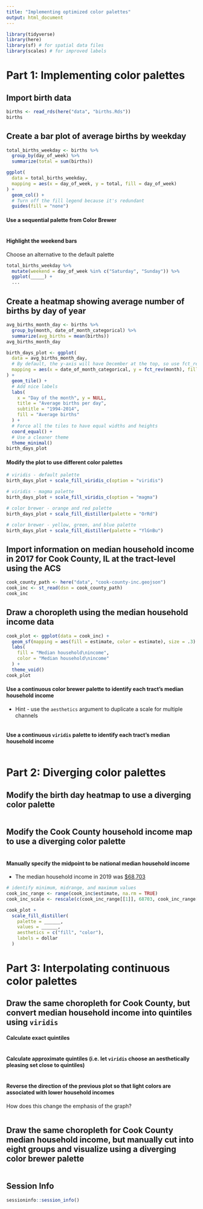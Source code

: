 ```yaml
---
title: "Implementing optimized color palettes"
output: html_document
---
```


```r
library(tidyverse)
library(here)
library(sf) # for spatial data files
library(scales) # for improved labels
```

# Part 1: Implementing color palettes

## Import birth data

```r
births <- read_rds(here("data", "births.Rds"))
births
```

## Create a bar plot of average births by weekday

```r
total_births_weekday <- births %>%
  group_by(day_of_week) %>%
  summarize(total = sum(births))

ggplot(
  data = total_births_weekday,
  mapping = aes(x = day_of_week, y = total, fill = day_of_week)
) +
  geom_col() +
  # Turn off the fill legend because it's redundant
  guides(fill = "none")
```

#### Use a sequential palette from Color Brewer

```r

```

#### Highlight the weekend bars

Choose an alternative to the default palette

```r
total_births_weekday %>%
  mutate(weekend = day_of_week %in% c("Saturday", "Sunday")) %>%
  ggplot(_____) +
  ...
```

## Create a heatmap showing average number of births by day of year

```r
avg_births_month_day <- births %>%
  group_by(month, date_of_month_categorical) %>%
  summarize(avg_births = mean(births))
avg_births_month_day

birth_days_plot <- ggplot(
  data = avg_births_month_day,
  # By default, the y-axis will have December at the top, so use fct_rev() to reverse it
  mapping = aes(x = date_of_month_categorical, y = fct_rev(month), fill = avg_births)
) +
  geom_tile() +
  # Add nice labels
  labs(
    x = "Day of the month", y = NULL,
    title = "Average births per day",
    subtitle = "1994-2014",
    fill = "Average births"
  ) +
  # Force all the tiles to have equal widths and heights
  coord_equal() +
  # Use a cleaner theme
  theme_minimal()
birth_days_plot
```

#### Modify the plot to use different color palettes

```r
# viridis - default palette
birth_days_plot + scale_fill_viridis_c(option = "viridis")

# viridis - magma palette
birth_days_plot + scale_fill_viridis_c(option = "magma")

# color brewer - orange and red palette
birth_days_plot + scale_fill_distiller(palette = "OrRd")

# color brewer - yellow, green, and blue palette
birth_days_plot + scale_fill_distiller(palette = "YlGnBu")
```

## Import information on median household income in 2017 for Cook County, IL at the tract-level using the ACS

```r
cook_county_path <- here("data", "cook-county-inc.geojson")
cook_inc <- st_read(dsn = cook_county_path)
cook_inc
```

## Draw a choropleth using the median household income data

```r
cook_plot <- ggplot(data = cook_inc) +
  geom_sf(mapping = aes(fill = estimate, color = estimate), size = .3) +
  labs(
    fill = "Median household\nincome",
    color = "Median household\nincome"
  ) +
  theme_void()
cook_plot
```

#### Use a continuous color brewer palette to identify each tract's median household income

- Hint - use the `aesthetics` argument to duplicate a scale for multiple channels

```r

```

#### Use a continuous `viridis` palette to identify each tract's median household income

```r

```

# Part 2: Diverging color palettes

## Modify the birth day heatmap to use a diverging color palette

```r

```

## Modify the Cook County household income map to use a diverging color palette

```r

```

#### Manually specify the midpoint to be national median household income

- The median household income in 2019 was [$68,703](https://www.census.gov/library/publications/2020/demo/p60-270.html)

```r
# identify minimum, midrange, and maximum values
cook_inc_range <- range(cook_inc$estimate, na.rm = TRUE)
cook_inc_scale <- rescale(c(cook_inc_range[[1]], 68703, cook_inc_range[[2]]))

cook_plot +
  scale_fill_distiller(
    palette = ______,
    values = ______,
    aesthetics = c("fill", "color"),
    labels = dollar
  )
```

# Part 3: Interpolating continuous color palettes

## Draw the same choropleth for Cook County, but convert median household income into quintiles using `viridis`

#### Calculate exact quintiles

```r

```

#### Calculate approximate quintiles (i.e. let `viridis` choose an aesthetically pleasing set close to quintiles)

```r

```

#### Reverse the direction of the previous plot so that light colors are associated with lower household incomes

How does this change the emphasis of the graph?

```r

```

## Draw the same choropleth for Cook County median household income, but manually cut into eight groups and visualize using a diverging color brewer palette

```r

```

## Session Info

```r
sessioninfo::session_info()
```
